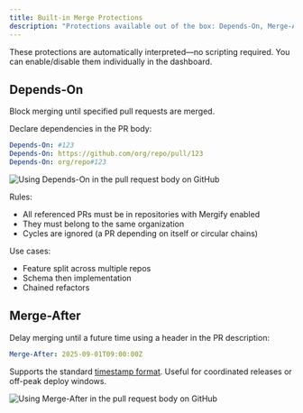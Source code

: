 ```yaml
---
title: Built‑in Merge Protections
description: "Protections available out of the box: Depends-On, Merge-After, Configuration Changed."
---
```



These protections are automatically interpreted—no scripting required. You can
enable/disable them individually in the dashboard.

## Depends-On

Block merging until specified pull requests are merged.

Declare dependencies in the PR body:

```yaml
Depends-On: #123
Depends-On: https://github.com/org/repo/pull/123
Depends-On: org/repo#123
```

<Image src={dependsOnBody} alt="Using Depends-On in the pull request body on GitHub" />

Rules:
- All referenced PRs must be in repositories with Mergify enabled
- They must belong to the same organization
- Cycles are ignored (a PR depending on itself or circular chains)

Use cases:
- Feature split across multiple repos
- Schema then implementation
- Chained refactors

## Merge-After

Delay merging until a future time using a header in the PR description:

```yaml
Merge-After: 2025-09-01T09:00:00Z
```

Supports the standard [timestamp format](/configuration/data-types#timestamp).
Useful for coordinated releases or off-peak deploy windows.

<Image src={mergeAfterBody} alt="Using Merge-After in the pull request body on GitHub" />
